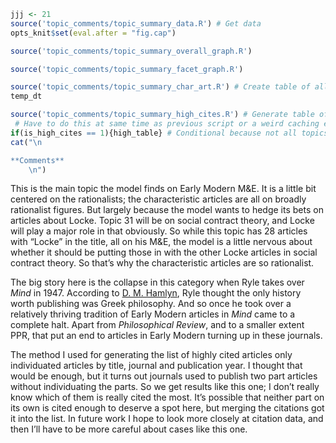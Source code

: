 ```r
jjj <- 21
source('topic_comments/topic_summary_data.R') # Get data
opts_knit$set(eval.after = "fig.cap")
```

```r
source('topic_comments/topic_summary_overall_graph.R')
```

```r
source('topic_comments/topic_summary_facet_graph.R')
```

```r
source('topic_comments/topic_summary_char_art.R') # Create table of all articles in topic
temp_dt
```

```r
source('topic_comments/topic_summary_high_cites.R') # Generate table of highly cited articles. 
 # Have to do this at same time as previous script or a weird caching error occurs.
if(is_high_cites == 1){high_table} # Conditional because not all topics have high cites
cat("\n

**Comments**
	\n")
```

This is the main topic the model finds on Early Modern M&E. It is a little bit centered on the rationalists; the characteristic articles are all on broadly rationalist figures. But largely because the model wants to hedge its bets on articles about Locke. Topic 31 will be on social contract theory, and Locke will play a major role in that obviously. So while this topic has 28 articles with "Locke" in the title, all on his M&E, the model is a little nervous about whether it should be putting those in with the other Locke articles in social contract theory. So that's why the characteristic articles are so rationalist.

The big story here is the collapse in this category when Ryle takes over _Mind_ in 1947. According to [D. M. Hamlyn](https://www.jstor.org/stable/23955672?seq=5#metadata_info_tab_contents), Ryle thought the only history worth publishing was Greek philosophy. And so once he took over a relatively thriving tradition of Early Modern articles in _Mind_ came to a complete halt. Apart from _Philosophical Review_, and to a smaller extent PPR, that put an end to articles in Early Modern turning up in these journals.

The method I used for generating the list of highly cited articles only individuated articles by title, journal and publication year. I thought that would be enough, but it turns out journals used to publish two part articles without individuating the parts. So we get results like this one; I don't really know which of them is really cited the most. It's possible that neither part on its own is cited enough to deserve a spot here, but merging the citations got it into the list. In future work I hope to look more closely at citation data, and then I'll have to be more careful about cases like this one.
